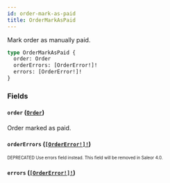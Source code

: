 ```yaml
---
id: order-mark-as-paid
title: OrderMarkAsPaid
---
```


Mark order as manually paid.

```graphql
type OrderMarkAsPaid {
  order: Order
  orderErrors: [OrderError!]!
  errors: [OrderError!]!
}
```

### Fields

#### `order` ([`Order`](/developer/api-reference/objects/order.mdx))

Order marked as paid.

#### `orderErrors` ([`[OrderError!]!`](/developer/api-reference/objects/order-error.mdx))

<sub><sup><span className="deprecatedTag">DEPRECATED</span> Use errors field instead. This field will be removed in Saleor 4.0.</sup></sub>

#### `errors` ([`[OrderError!]!`](/developer/api-reference/objects/order-error.mdx))

